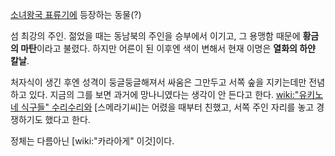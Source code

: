 [[소녀왕국 표류기]]에 등장하는 동물(?)

섬 최강의 주인. 젊었을 때는 동남북의 주인을 승부에서 이기고, 그 용맹함 때문에 '''황금의 마탄'''이라고 불렸다. 하지만 어른이 된 이후엔 색이 변해서 현재 이명은 '''열화의 하얀 칼날'''.

처자식이 생긴 후엔 성격이 둥글둥글해져서 싸움은 그만두고 서쪽 숲을 지키는데만 전념하고 있다. 지금의 그를 보면 과거에 망나니였다는 생각이 안 든다고 한다. [[wiki:"유키노네 식구들" 수리수리]]와 [스메라기씨]는 어렸을 때부터 친했고, 서쪽 주인 자리를 놓고 경쟁하기도 했다고 한다.

정체는 다름아닌 [wiki:"카라아게" 이것]이다.
